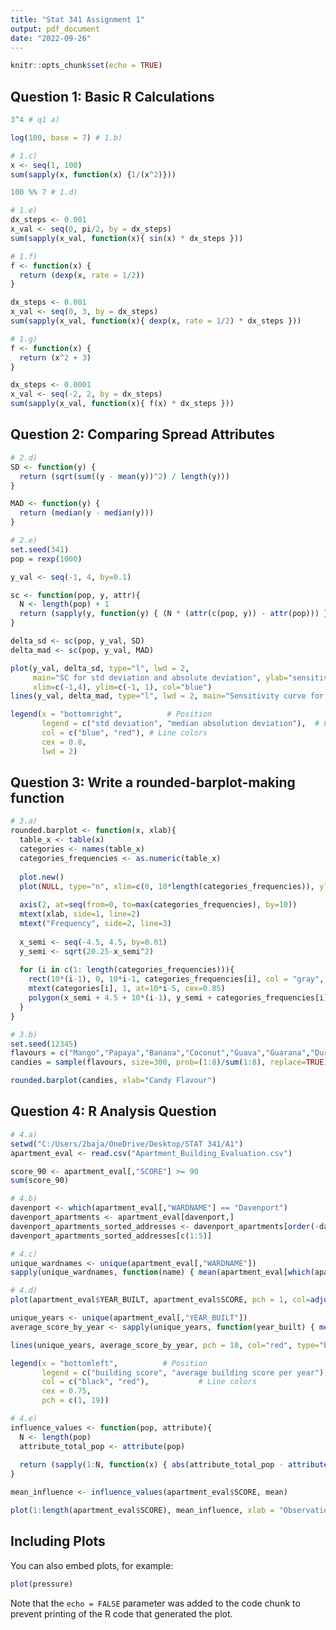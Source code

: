 ```yaml
---
title: "Stat 341 Assignment 1"
output: pdf_document
date: "2022-09-26"
---
```


```r
knitr::opts_chunk$set(echo = TRUE)
```

## Question 1: Basic R Calculations

```r
3^4 # q1 a)
```

```r
log(100, base = 7) # 1.b)
```

```r
# 1.c)
x <- seq(1, 100) 
sum(sapply(x, function(x) {1/(x^2)}))
```

```r
100 %% 7 # 1.d)
```

```r
# 1.e) 
dx_steps <- 0.001
x_val <- seq(0, pi/2, by = dx_steps)
sum(sapply(x_val, function(x){ sin(x) * dx_steps }))
```

```r
# 1.f) 
f <- function(x) {
  return (dexp(x, rate = 1/2))
}

dx_steps <- 0.001
x_val <- seq(0, 3, by = dx_steps)
sum(sapply(x_val, function(x){ dexp(x, rate = 1/2) * dx_steps }))
```

```r
# 1.g) 
f <- function(x) {
  return (x^2 + 3)
}

dx_steps <- 0.0001
x_val <- seq(-2, 2, by = dx_steps)
sum(sapply(x_val, function(x){ f(x) * dx_steps }))
```

## Question 2: Comparing Spread Attributes

```r
# 2.d) 
SD <- function(y) {
  return (sqrt(sum((y - mean(y))^2) / length(y)))
}

MAD <- function(y) {
  return (median(y - median(y)))
}
```

```r
# 2.e) 
set.seed(341)
pop = rexp(1000)

y_val <- seq(-1, 4, by=0.1)

sc <- function(pop, y, attr){
  N <- length(pop) + 1
  return (sapply(y, function(y) { (N * (attr(c(pop, y)) - attr(pop))) })) 
}

delta_sd <- sc(pop, y_val, SD)
delta_mad <- sc(pop, y_val, MAD)

plot(y_val, delta_sd, type="l", lwd = 2, 
     main="SC for std deviation and absolute deviation", ylab="sensitivity", xlab="y", 
     xlim=c(-1,4), ylim=c(-1, 1), col="blue")
lines(y_val, delta_mad, type="l", lwd = 2, main="Sensitivity curve for the median absolute deviation", col="red")

legend(x = "bottomright",          # Position
       legend = c("std deviation", "median absolution deviation"),  # Legend texts
       col = c("blue", "red"), # Line colors
       cex = 0.8,
       lwd = 2)   
```

## Question 3: Write a rounded-barplot-making function

```r
# 3.a) 
rounded.barplot <- function(x, xlab){
  table_x <- table(x)
  categories <- names(table_x)
  categories_frequencies <- as.numeric(table_x)
  
  plot.new()
  plot(NULL, type="n", xlim=c(0, 10*length(categories_frequencies)), ylim=c(0, max(categories_frequencies)), axes=FALSE, ann=FALSE)
  
  axis(2, at=seq(from=0, to=max(categories_frequencies), by=10))
  mtext(xlab, side=1, line=2)
  mtext("Frequency", side=2, line=3)
  
  x_semi <- seq(-4.5, 4.5, by=0.01)
  y_semi <- sqrt(20.25-x_semi^2)
  
  for (i in c(1: length(categories_frequencies))){
    rect(10*(i-1), 0, 10*i-1, categories_frequencies[i], col = "gray", border = "black")
    mtext(categories[i], 1, at=10*i-5, cex=0.85)
    polygon(x_semi + 4.5 + 10*(i-1), y_semi + categories_frequencies[i], col = "gray")
  }
}
```

```r
# 3.b) 
set.seed(12345)
flavours = c("Mango","Papaya","Banana","Coconut","Guava","Guarana","Durian","Cashew")
candies = sample(flavours, size=300, prob=(1:8)/sum(1:8), replace=TRUE)

rounded.barplot(candies, xlab="Candy Flavour")
```

## Question 4: R Analysis Question

```r
# 4.a) 
setwd("C:/Users/2baja/OneDrive/Desktop/STAT 341/A1")
apartment_eval <- read.csv("Apartment_Building_Evaluation.csv")

score_90 <- apartment_eval[,"SCORE"] >= 90
sum(score_90)
```

```r
# 4.b) 
davenport <- which(apartment_eval[,"WARDNAME"] == "Davenport")
davenport_apartments <- apartment_eval[davenport,]
davenport_apartments_sorted_addresses <- davenport_apartments[order(-davenport_apartments$SCORE),"SITE_ADDRESS"]
davenport_apartments_sorted_addresses[c(1:5)]
```

```r
# 4.c) 
unique_wardnames <- unique(apartment_eval[,"WARDNAME"])
sapply(unique_wardnames, function(name) { mean(apartment_eval[which(apartment_eval$WARDNAME == name), "SCORE"]) })
```

```r
# 4.d) 
plot(apartment_eval$YEAR_BUILT, apartment_eval$SCORE, pch = 1, col=adjustcolor("black", alpha = 0.8), xlab="Year built", ylab="Apartment Score")

unique_years <- unique(apartment_eval[,"YEAR_BUILT"])
average_score_by_year <- sapply(unique_years, function(year_built) { mean(apartment_eval[which(apartment_eval$YEAR_BUILT == year_built), "SCORE"]) })

lines(unique_years, average_score_by_year, pch = 18, col="red", type="b")

legend(x = "bottomleft",          # Position
       legend = c("building score", "average building score per year"),  # Legend texts
       col = c("black", "red"),           # Line colors
       cex = 0.75,
       pch = c(1, 19)) 
```

```r
# 4.e) 
influence_values <- function(pop, attribute){
  N <- length(pop)
  attribute_total_pop <- attribute(pop)
  
  return (sapply(1:N, function(x) { abs(attribute_total_pop - attribute(pop[-x])) }))
}

mean_influence <- influence_values(apartment_eval$SCORE, mean)

plot(1:length(apartment_eval$SCORE), mean_influence, xlab = "Observation Number", ylab = "Influence")
```

## Including Plots

You can also embed plots, for example:

```r
plot(pressure)
```

Note that the `echo = FALSE` parameter was added to the code chunk to prevent printing of the R code that generated the plot.
